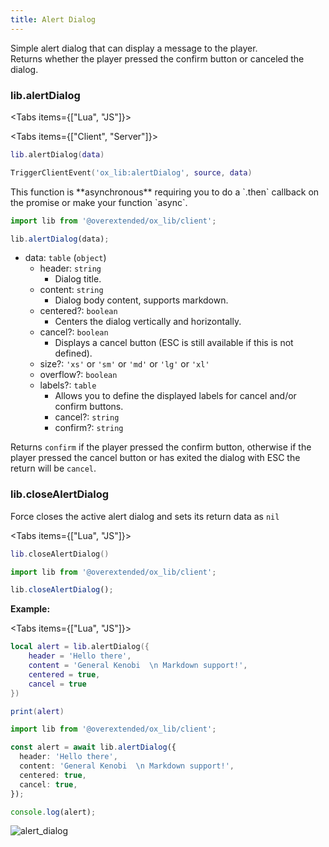 ```yaml
---
title: Alert Dialog
---
```



Simple alert dialog that can display a message to the player.  
Returns whether the player pressed the confirm button or canceled the dialog.

### lib.alertDialog

<Tabs items={["Lua", "JS"]}>
<Tab>

<Tabs items={["Client", "Server"]}>
<Tab>

```lua
lib.alertDialog(data)
```

</Tab>
<Tab>

```lua
TriggerClientEvent('ox_lib:alertDialog', source, data)
```

</Tab>
</Tabs>

</Tab>
<Tab>

<Callout>
  This function is **asynchronous** requiring you to do a `.then` callback on the promise or make your function `async`.
</Callout>

```ts
import lib from '@overextended/ox_lib/client';

lib.alertDialog(data);
```

</Tab>
</Tabs>

- data: `table` (`object`)
  - header: `string`
    - Dialog title.
  - content: `string`
    - Dialog body content, supports markdown.
  - centered?: `boolean`
    - Centers the dialog vertically and horizontally.
  - cancel?: `boolean`
    - Displays a cancel button (ESC is still available if this is not defined).
  - size?: `'xs'` or `'sm'` or `'md'` or `'lg'` or `'xl'`
  - overflow?: `boolean`
  - labels?: `table`
    - Allows you to define the displayed labels for cancel and/or confirm buttons.
    - cancel?: `string`
    - confirm?: `string`

Returns `confirm` if the player pressed the confirm button, otherwise if the player pressed the cancel button
or has exited the dialog with ESC the return will be `cancel`.

### lib.closeAlertDialog

Force closes the active alert dialog and sets its return data as `nil`

<Tabs items={["Lua", "JS"]}>
<Tab>

```lua
lib.closeAlertDialog()
```

</Tab>
<Tab>

```ts
import lib from '@overextended/ox_lib/client';

lib.closeAlertDialog();
```

</Tab>
</Tabs>

**Example:**

<Tabs items={["Lua", "JS"]}>
<Tab>

```lua
local alert = lib.alertDialog({
    header = 'Hello there',
    content = 'General Kenobi  \n Markdown support!',
    centered = true,
    cancel = true
})

print(alert)
```

</Tab>
<Tab>

```ts
import lib from '@overextended/ox_lib/client';

const alert = await lib.alertDialog({
  header: 'Hello there',
  content: 'General Kenobi  \n Markdown support!',
  centered: true,
  cancel: true,
});

console.log(alert);
```

</Tab>
</Tabs>

![alert_dialog](https://i.imgur.com/Xlx86aK.png)
